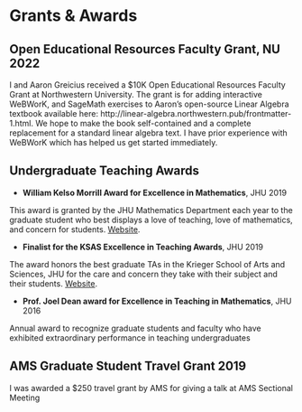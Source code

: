 # Grants \& Awards

## Open Educational Resources Faculty Grant, NU 2022

I and Aaron Greicius received a $10K Open Educational Resources Faculty Grant at Northwestern University.
The grant is for adding interactive WeBWorK, and SageMath exercises to Aaron's open-source Linear Algebra textbook available here: http://linear-algebra.northwestern.pub/frontmatter-1.html.
We hope to make the book self-contained and a complete replacement for a standard linear algebra text.
I have prior experience with WeBWorK which has helped us get started immediately.

## Undergraduate Teaching Awards

- **William Kelso Morrill Award for Excellence in Mathematics**, JHU 2019

This award is granted by the JHU Mathematics Department each year to the graduate student who best displays a love of teaching, love of mathematics, and concern for students.
[Website](https://sites.krieger.jhu.edu/math-intranet/for-graduate-students/graduate-awards/).


- **Finalist for the KSAS Excellence in Teaching Awards**, JHU 2019

The award honors the best graduate TAs in the Krieger School of Arts and Sciences, JHU for the care and concern they take with their subject and their students.
[Website](https://krieger.jhu.edu/teaching-award/).

- **Prof. Joel Dean award for Excellence in Teaching in Mathematics**, JHU 2016

Annual award to recognize graduate students and faculty who have exhibited extraordinary performance in teaching undergraduates

## AMS Graduate Student Travel Grant 2019

I was awarded a $250 travel grant by AMS for giving a talk at AMS Sectional Meeting
